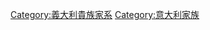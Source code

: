 {{Catmore}}
{{Commonscat|House of Orsini}}

[[Category:義大利貴族家系|Category:義大利貴族家系]]
[[Category:意大利家族|Category:意大利家族]]